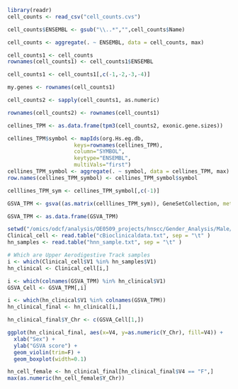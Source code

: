```r
library(readr)
cell_counts <- read_csv("cell_counts.cvs")
```

```r
cell_counts$ENSEMBL <- gsub("\\..*","",cell_counts$Name)
```

```r
cell_counts <- aggregate(. ~ ENSEMBL, data = cell_counts, max)
```

```r
cell_counts1 <- cell_counts
rownames(cell_counts1) <- cell_counts1$ENSEMBL
```
```r
cell_counts1 <- cell_counts1[,c(-1,-2,-3,-4)]
```

```r
my.genes <- rownames(cell_counts1)
```

```r
cell_counts2 <- sapply(cell_counts1, as.numeric)
```

```r
rownames(cell_counts2) <- rownames(cell_counts1)
```

```r
cellines_TPM <- as.data.frame(tpm3(cell_counts2, exonic.gene.sizes))
```

```r
cellines_TPM$symbol <- mapIds(org.Hs.eg.db,
                     keys=rownames(cellines_TPM),
                     column="SYMBOL",
                     keytype="ENSEMBL",
                     multiVals="first")
cellines_TPM_symbol <- aggregate(. ~ symbol, data = cellines_TPM, max)
row.names(cellines_TPM_symbol) <- cellines_TPM_symbol$symbol
```

```r
celllines_TPM_sym <- cellines_TPM_symbol[,c(-1)]
```

```r
GSVA_TPM <- gsva((as.matrix(celllines_TPM_sym)), GeneSetCollection, method = "gsva", annotation = "org.Hs.eg.db", min.sz=5, max.sz=500, parallel.sz = 4, kcdf="Gaussian")
```

```r
GSVA_TPM <- as.data.frame(GSVA_TPM)
```


```r
setwd("/omics/odcf/analysis/OE0509_projects/hnscc/Gender_Analysis/Male/CellLines")
Clinical_cell <- read.table("cBioclinicaldata.txt", sep = "\t" )
hn_samples <- read.table("hnn_sample.txt", sep = "\t" )
```

```r
# Which are Upper Aerodigestive Track samples
i <- which(Clinical_cell$V1 %in% hn_samples$V1)
hn_clinical <- Clinical_cell[i,] 
```

```r
i <- which(colnames(GSVA_TPM) %in% hn_clinical$V1)
GSVA_Cell <- GSVA_TPM[,i]
```

```r
i <- which(hn_clinical$V1 %in% colnames(GSVA_TPM))
hn_clinical_final <- hn_clinical[i,]
```

```r
hn_clinical_final$Y_Chr <- c(GSVA_Cell[1,])
```

```r
ggplot(hn_clinical_final, aes(x=V4, y=as.numeric(Y_Chr), fill=V4)) +
  xlab("Sex") +
  ylab("GSVA score") +
  geom_violin(trim=F) +
  geom_boxplot(width=0.1)
```

```r
hn_cell_female <- hn_clinical_final[hn_clinical_final$V4 == "F",]
max(as.numeric(hn_cell_female$Y_Chr))
```
